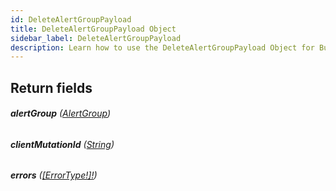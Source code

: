 ```yaml
---
id: DeleteAlertGroupPayload
title: DeleteAlertGroupPayload Object
sidebar_label: DeleteAlertGroupPayload
description: Learn how to use the DeleteAlertGroupPayload Object for Builder's API.
---
```


## Return fields

###### <b>alertGroup</b> ([AlertGroup](/self-managed/composer/builder/api/schema/object/AlertGroup.mdx))

###### <b>clientMutationId</b> ([String](/self-managed/composer/builder/api/schema/scalar/String.mdx))

###### <b>errors</b> ([[ErrorType!]!](/self-managed/composer/builder/api/schema/object/ErrorType.mdx))
